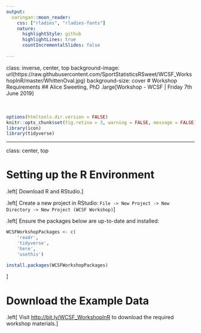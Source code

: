 ---
output:
  xaringan::moon_reader:
    css: ["rladies", "rladies-fonts"]
    nature:
      highlightStyle: github
      highlightLines: true
      countIncrementalSlides: false
    
---

class: inverse, center, top
background-image: url(https://raw.githubusercontent.com/SportStatisticsRSweet/WCSF_WorkshopInR/master/WhittenOval.jpg)
background-size: cover
# Workshop Requirements
## Alice Sweeting, PhD
.large[Workshop - WCSF | Friday 7th June 2019]<br><br><br>

```{r setup, include=FALSE}
options(htmltools.dir.version = FALSE)
knitr::opts_chunk$set(fig.retina = 3, warning = FALSE, message = FALSE)
library(icon)      
library(tidyverse) 
```

---

class: center, top

#  Setting up the R Environment

.left[
Download R and RStudio.
]

.left[
Create a new project in RStudio: `File -> New Project -> New Directory -> New Project (WCSF Workshop)`
]

.left[
Ensure the packages below are up-to-date and installed:

```{r LoadPackagesForWorkshop, eval = FALSE}
WCSFWorkshopPackages <- c(
    'readr',
    'tidyverse', 
    'here',
    'usethis')

install.packages(WCSFWorkshopPackages)

```
]

# Download the Example Data

.left[
Visit [http://bit.ly/WCSF_WorkshopInR](http://bit.ly/WCSF_WorkshopInR) to download the required workshop materials.
]



